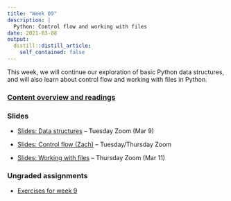 ```yaml
---
title: "Week 09"
description: |
  Python: Control flow and working with files
date: 2021-03-08
output:
  distill::distill_article:
    self_contained: false
---
```


This week, we will continue our exploration of basic Python data structures,
and will also learn about control flow and working with files in Python.

### [Content overview and readings](../../w09_readings.html)

### Slides

- [Slides: Data structures](../week-08/slides/08-2.html#resume-here) -- Tuesday Zoom (Mar 9)

- [Slides: Control flow (Zach)](../week-09/slides/09-1_zach.pdf) -- Tuesday/Thursday Zoom

- [Slides: Working with files](../week-09/slides/09-2.html) -- Thursday Zoom (Mar 11)

### Ungraded assignments

- [Exercises for week 9](../../w09_exercises.html)
